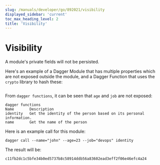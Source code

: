 ```yaml
---
slug: /manuals/developer/go/892021/visibility
displayed_sidebar: 'current'
toc_max_heading_level: 2
title: 'Visibility'
---
```



# Visibility


A module's private fields will not be persisted.

Here's an example of a Dagger Module that has multiple properties which are not exposed outside the module, and a Dagger Function that uses the `crypto` library to hash these:

```go file=./snippets/visibility/main.go
```

From `dagger functions`, it can be seen that `age` and `job` are not exposed:

```shell
dagger functions
Name       Description
identity   Get the identity of the person based on its personal information.
name       Get the name of the person
```

Here is an example call for this module:

```shell
dagger call --name="john" --age=23 --job="devops" identity
```

The result will be:

```shell
c11fb2dc1c5bfe34b0ed5737b8c58914ddb56a83602ead3eff2f06e46efc4a24
```
